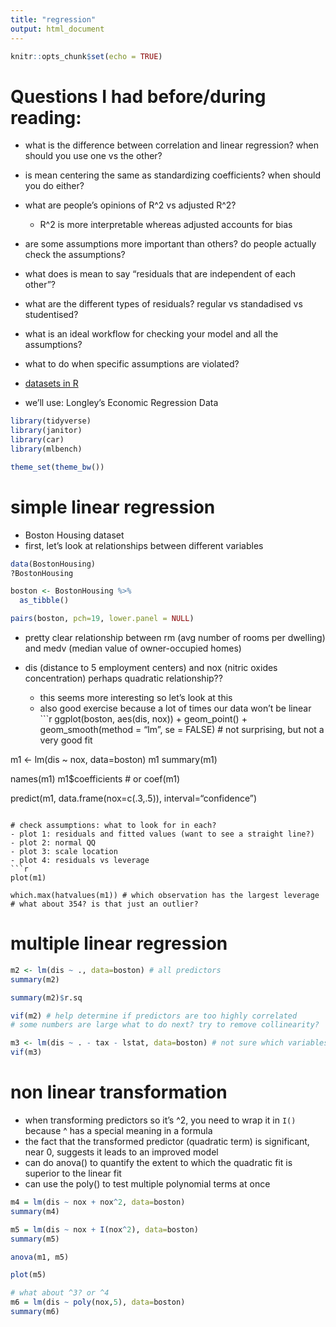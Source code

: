 ```yaml
---
title: "regression"
output: html_document
---
```


```r
knitr::opts_chunk$set(echo = TRUE)
```

# Questions I had before/during reading:
- what is the difference between correlation and linear regression? when should you use one vs the other?
- is mean centering the same as standardizing coefficients? when should you do either?
- what are people's opinions of R^2 vs adjusted R^2?    
  - R^2 is more interpretable whereas adjusted accounts for bias 
- are some assumptions more important than others? do people actually check the assumptions?
- what does is mean to say "residuals that are independent of each other"?
- what are the different types of residuals? regular vs standadised vs studentised?
- what is an ideal workflow for checking your model and all the assumptions?
- what to do when specific assumptions are violated?

- [datasets in R](https://machinelearningmastery.com/machine-learning-datasets-in-r/)
- we'll use: Longley’s Economic Regression Data
```r
library(tidyverse)
library(janitor)
library(car)
library(mlbench)

theme_set(theme_bw())
```

# simple linear regression
- Boston Housing dataset 
- first, let's look at relationships between different variables
```r
data(BostonHousing)
?BostonHousing

boston <- BostonHousing %>%
  as_tibble() 

pairs(boston, pch=19, lower.panel = NULL)
```

- pretty clear relationship between rm (avg number of rooms per dwelling) and medv (median value of owner-occupied homes)

- dis (distance to 5 employment centers) and nox (nitric oxides concentration) perhaps quadratic relationship??
  - this seems more interesting so let's look at this 
  - also good exercise because a lot of times our data won't be linear
```r
ggplot(boston, aes(dis, nox)) +
  geom_point() +
  geom_smooth(method = "lm", se = FALSE) # not surprising, but not a very good fit 

m1 <- lm(dis ~ nox, data=boston)
m1
summary(m1)

names(m1)
m1$coefficients # or coef(m1)

predict(m1, data.frame(nox=c(.3,.5)),
        interval="confidence") 

```

# check assumptions: what to look for in each?
- plot 1: residuals and fitted values (want to see a straight line?)
- plot 2: normal QQ
- plot 3: scale location
- plot 4: residuals vs leverage
```r
plot(m1)

which.max(hatvalues(m1)) # which observation has the largest leverage
# what about 354? is that just an outlier?
```

# multiple linear regression
```r
m2 <- lm(dis ~ ., data=boston) # all predictors
summary(m2)

summary(m2)$r.sq

vif(m2) # help determine if predictors are too highly correlated
# some numbers are large what to do next? try to remove collinearity?

m3 <- lm(dis ~ . - tax - lstat, data=boston) # not sure which variables to remove? systematic way to do this?
vif(m3) 
```

# non linear transformation
- when transforming predictors so it's ^2, you need to wrap it in `I()` because ^ has a special meaning in a formula 
- the fact that the transformed predictor (quadratic term) is significant, near 0, suggests it leads to an improved model
- can do anova() to quantify the extent to which the quadratic fit is superior to the linear fit
- can use the poly() to test multiple polynomial terms at once
```r
m4 = lm(dis ~ nox + nox^2, data=boston)
summary(m4)

m5 = lm(dis ~ nox + I(nox^2), data=boston)
summary(m5)

anova(m1, m5)

plot(m5)

# what about ^3? or ^4
m6 = lm(dis ~ poly(nox,5), data=boston)
summary(m6)

```


